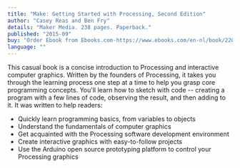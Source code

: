 ```yaml
---
title: "Make: Getting Started with Processing, Second Edition"
author: "Casey Reas and Ben Fry"
details: "Maker Media. 238 pages. Paperback."
published: "2015-09"
buy: "Order Ebook from Ebooks.com-https://www.ebooks.com/en-nl/book/2208258/getting-started-with-processing/casey-reas/,Order print copy from Amazon.com-https://www.amazon.com/gp/product/1457187086/"
language: ""
---
```


This casual book is a concise introduction to Processing and interactive computer graphics. Written by the founders of Processing, it takes you through the learning process one step at a time to help you grasp core programming concepts. You'll learn how to sketch with code -- creating a program with a few lines of code, observing the result, and then adding to it. It was written to help readers:

- Quickly learn programming basics, from variables to objects
- Understand the fundamentals of computer graphics
- Get acquainted with the Processing software development environment
- Create interactive graphics with easy-to-follow projects
- Use the Arduino open source prototyping platform to control your Processing graphics
